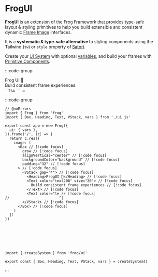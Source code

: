 # FrogUI

**FrogUI** is an extension of the Frog Framework that provides type-safe layout & styling primitives to help you build extensible and consistent dynamic [Frame Image](/concepts/images-intents#image) interfaces.

It is a **systematic & type-safe alternative** to styling components using the Tailwind (`tw`) or `style` property of [Satori](https://github.com/vercel/satori).

Create your [UI System](/ui/ui-system) with optional [variables](/ui/ui-system#ui-variables), and build your frames with [Primitive Components](/ui/primitive-components).

:::code-group
<div data-title="Preview">
  <div style={{ justifyContent: 'center', backgroundColor: 'var(--vocs-color_backgroundDark)', display: 'flex', flexDirection: 'column', gap: 8, padding: 32, width: 600, height: 310 }}>
    <div style={{ color: 'var(--vocs-color_heading)', fontSize: 32, fontWeight: '600', letterSpacing: '-0.25px' }}>Frog UI 🐸</div>
    <div style={{ color: 'var(--vocs-color_text3)', fontSize: 18 }}>Build consistent frame experiences</div>
  </div>
</div>
```tsx
```
:::

:::code-group

```tsx twoslash [index.ts]
// @noErrors
import { Frog } from 'frog'
import { Box, Heading, Text, VStack, vars } from './ui.js'

export const app = new Frog({
  ui: { vars },
}).frame('/', (c) => {
  return c.res({
    image: (
      <Box // [!code focus]
        grow // [!code focus]
        alignVertical="center" // [!code focus]
        backgroundColor="background" // [!code focus]
        padding="32" // [!code focus]
      > // [!code focus]
        <VStack gap="4"> // [!code focus]
          <Heading>FrogUI 🐸</Heading> // [!code focus]
          <Text color="text200" size="20"> // [!code focus]
            Build consistent frame experiences // [!code focus]
          </Text> // [!code focus]
          <Text color="te // [!code focus]
//                       ^|
        </VStack> // [!code focus]
      </Box> // [!code focus]
    )
  })
})







```

```tsx twoslash [ui.ts] filename="./ui.js"
import { createSystem } from 'frog/ui'

export const { Box, Heading, Text, VStack, vars } = createSystem()
```
:::
